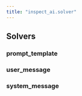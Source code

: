 ```yaml
---
title: "inspect_ai.solver"
---
```


## Solvers


### prompt_template
### user_message
### system_message
